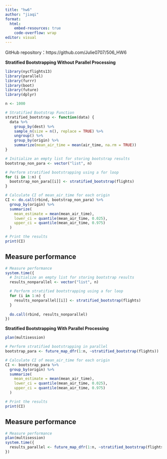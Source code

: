 ```yaml
---
title: "hw6"
author: "jiaqi"
format: 
  html:
    embed-resources: true
    code-overflow: wrap
editor: visual
---
```


GitHub repository：https://github.com/Julie0707/506_HW6

**Stratified Bootstrapping Without Parallel Processing**

```r
library(nycflights13)
library(parallel)
library(furrr)
library(boot)
library(future)
library(dplyr)

n <- 1000

# Stratified Bootstrap Function
stratified_bootstrap <- function(data) {
  data %>%
    group_by(dest) %>%
    sample_n(size = n(), replace = TRUE) %>%
    ungroup() %>%
    group_by(origin) %>%
    summarize(mean_air_time = mean(air_time, na.rm = TRUE))
}

# Initialize an empty list for storing bootstrap results
bootstrap_non_para <- vector("list", n)

# Perform stratified bootstrapping using a for loop
for (i in 1:n) {
  bootstrap_non_para[[i]] <- stratified_bootstrap(flights)
}

# Calculate CI of mean_air_time for each origin
CI <- do.call(rbind, bootstrap_non_para) %>%
  group_by(origin) %>%
  summarize(
    mean_estimate = mean(mean_air_time),
    lower_ci = quantile(mean_air_time, 0.025),
    upper_ci = quantile(mean_air_time, 0.975)
  )

# Print the results
print(CI)

```

## Measure performance

```r
# Measure performance
system.time({
  # Initialize an empty list for storing bootstrap results
  results_nonparallel <- vector("list", n)

  # Perform stratified bootstrapping using a for loop
  for (i in 1:n) {
    results_nonparallel[[i]] <- stratified_bootstrap(flights)
  }
  
  do.call(rbind, results_nonparallel)
})
```

**Stratified Bootstrapping With Parallel Processing**

```r
plan(multisession)

# Perform stratified bootstrapping in parallel
bootstrap_para <- future_map_dfr(1:n, ~stratified_bootstrap(flights))

# Calculate CI of mean_air_time for each origin
CI <- bootstrap_para %>%
  group_by(origin) %>%
  summarize(
    mean_estimate = mean(mean_air_time),
    lower_ci = quantile(mean_air_time, 0.025),
    upper_ci = quantile(mean_air_time, 0.975)
  )

# Print the results
print(CI)
```

## Measure performance

```r
# Measure performance
plan(multisession)
system.time({
  results_parallel <- future_map_dfr(1:n, ~stratified_bootstrap(flights))
})
```
